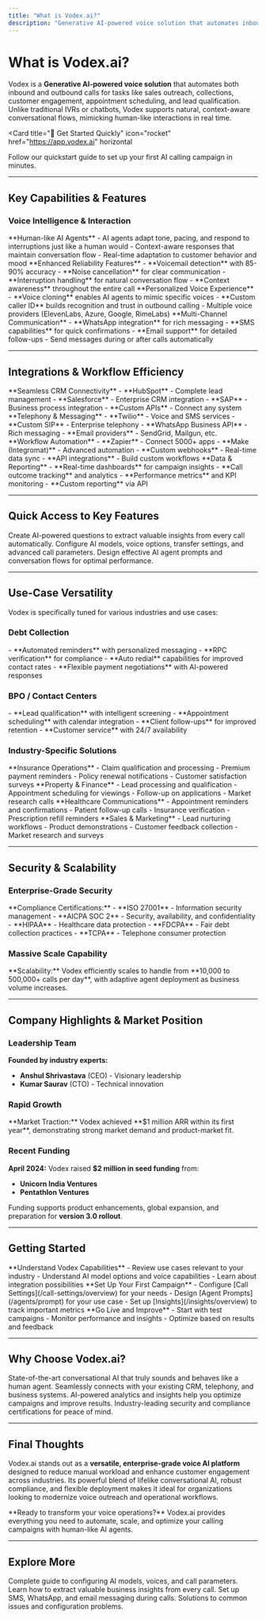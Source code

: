 ```yaml
---
title: "What is Vodex.ai?"
description: "Generative AI-powered voice solution that automates inbound and outbound calls with human-like conversations"
---
```


# What is Vodex.ai?

Vodex is a **Generative AI-powered voice solution** that automates both inbound and outbound calls for tasks like sales outreach, collections, customer engagement, appointment scheduling, and lead qualification. Unlike traditional IVRs or chatbots, Vodex supports natural, context-aware conversational flows, mimicking human-like interactions in real time.

<Card
  title="🚀 Get Started Quickly"
  icon="rocket"
  href="https://app.vodex.ai"
  horizontal
>
  Follow our quickstart guide to set up your first AI calling campaign in minutes.
</Card>

---

## Key Capabilities & Features

### Voice Intelligence & Interaction

<AccordionGroup>
  <Accordion title="Natural Conversations">
    **Human-like AI Agents**
    - AI agents adapt tone, pacing, and respond to interruptions just like a human would
    - Context-aware responses that maintain conversation flow
    - Real-time adaptation to customer behavior and mood
  </Accordion>
  
  <Accordion title="Advanced Call Quality">
    **Enhanced Reliability Features**
    - **Voicemail detection** with 85-90% accuracy
    - **Noise cancellation** for clear communication
    - **Interruption handling** for natural conversation flow
    - **Context awareness** throughout the entire call
  </Accordion>
  
  <Accordion title="Voice Customization">
    **Personalized Voice Experience**
    - **Voice cloning** enables AI agents to mimic specific voices
    - **Custom caller ID** builds recognition and trust in outbound calling
    - Multiple voice providers (ElevenLabs, Azure, Google, RimeLabs)
  </Accordion>
  
  <Accordion title="Cross-Channel Messaging">
    **Multi-Channel Communication**
    - **WhatsApp integration** for rich messaging
    - **SMS capabilities** for quick confirmations
    - **Email support** for detailed follow-ups
    - Send messages during or after calls automatically
  </Accordion>
</AccordionGroup>

---

## Integrations & Workflow Efficiency

<Tabs>
  <Tab title="CRM Integration">
    **Seamless CRM Connectivity**
    - **HubSpot** - Complete lead management
    - **Salesforce** - Enterprise CRM integration
    - **SAP** - Business process integration
    - **Custom APIs** - Connect any system
  </Tab>
  
  <Tab title="Communication Tools">
    **Telephony & Messaging**
    - **Twilio** - Voice and SMS services
    - **Custom SIP** - Enterprise telephony
    - **WhatsApp Business API** - Rich messaging
    - **Email providers** - SendGrid, Mailgun, etc.
  </Tab>
  
  <Tab title="Automation Platforms">
    **Workflow Automation**
    - **Zapier** - Connect 5000+ apps
    - **Make (Integromat)** - Advanced automation
    - **Custom webhooks** - Real-time data sync
    - **API integrations** - Build custom workflows
  </Tab>
  
  <Tab title="Analytics & Insights">
    **Data & Reporting**
    - **Real-time dashboards** for campaign insights
    - **Call outcome tracking** and analytics
    - **Performance metrics** and KPI monitoring
    - **Custom reporting** via API
  </Tab>
</Tabs>

---

## Quick Access to Key Features

<Columns cols={3}>
  <Card
    title="✨ Insights (Ask AI)"
    icon="sparkles"
    href="/insights/overview"
  >
    Create AI-powered questions to extract valuable insights from every call automatically.
  </Card>
  <Card
    title="⚙️ Call Settings"
    icon="gear"
    href="/call-settings/overview"
  >
    Configure AI models, voice options, transfer settings, and advanced call parameters.
  </Card>
  <Card
    title="📝 Agent Prompts"
    icon="pen-to-square"
    href="/agents/prompt"
  >
    Design effective AI agent prompts and conversation flows for optimal performance.
  </Card>
</Columns>

---

## Use-Case Versatility

Vodex is specifically tuned for various industries and use cases:

### Debt Collection
<Card title="Automated Collections" icon="money-bill-wave">
  - **Automated reminders** with personalized messaging
  - **RPC verification** for compliance
  - **Auto redial** capabilities for improved contact rates
  - **Flexible payment negotiations** with AI-powered responses
</Card>

### BPO / Contact Centers
<Card title="Contact Center Automation" icon="headset">
  - **Lead qualification** with intelligent screening
  - **Appointment scheduling** with calendar integration
  - **Client follow-ups** for improved retention
  - **Customer service** with 24/7 availability
</Card>

### Industry-Specific Solutions
<AccordionGroup>
  <Accordion title="Insurance">
    **Insurance Operations**
    - Claim qualification and processing
    - Premium payment reminders
    - Policy renewal notifications
    - Customer satisfaction surveys
  </Accordion>
  
  <Accordion title="Mortgage & Real Estate">
    **Property & Finance**
    - Lead processing and qualification
    - Appointment scheduling for viewings
    - Follow-up on applications
    - Market research calls
  </Accordion>
  
  <Accordion title="Healthcare">
    **Healthcare Communications**
    - Appointment reminders and confirmations
    - Patient follow-up calls
    - Insurance verification
    - Prescription refill reminders
  </Accordion>
  
  <Accordion title="Marketing & Sales">
    **Sales & Marketing**
    - Lead nurturing workflows
    - Product demonstrations
    - Customer feedback collection
    - Market research and surveys
  </Accordion>
</AccordionGroup>

---

## Security & Scalability

### Enterprise-Grade Security
<Warning>
  **Compliance Certifications:**
  - **ISO 27001** - Information security management
  - **AICPA SOC 2** - Security, availability, and confidentiality
  - **HIPAA** - Healthcare data protection
  - **FDCPA** - Fair debt collection practices
  - **TCPA** - Telephone consumer protection
</Warning>

### Massive Scale Capability
<Info>
  **Scalability:** Vodex efficiently scales to handle from **10,000 to 500,000+ calls per day**, with adaptive agent deployment as business volume increases.
</Info>

---

## Company Highlights & Market Position

### Leadership Team
**Founded by industry experts:**
- **Anshul Shrivastava** (CEO) - Visionary leadership
- **Kumar Saurav** (CTO) - Technical innovation

### Rapid Growth
<Tip>
  **Market Traction:** Vodex achieved **$1 million ARR within its first year**, demonstrating strong market demand and product-market fit.
</Tip>

### Recent Funding
**April 2024:** Vodex raised **$2 million in seed funding** from:
- **Unicorn India Ventures**
- **Pentathlon Ventures**

Funding supports product enhancements, global expansion, and preparation for **version 3.0 rollout**.

---

## Getting Started

<Steps>
  <Step title="Explore the Platform">
    **Understand Vodex Capabilities**
    - Review use cases relevant to your industry
    - Understand AI model options and voice capabilities
    - Learn about integration possibilities
  </Step>
  
  <Step title="Configure Your Setup">
    **Set Up Your First Campaign**
    - Configure [Call Settings](/call-settings/overview) for your needs
    - Design [Agent Prompts](/agents/prompt) for your use case
    - Set up [Insights](/insights/overview) to track important metrics
  </Step>
  
  <Step title="Launch and Optimize">
    **Go Live and Improve**
    - Start with test campaigns
    - Monitor performance and insights
    - Optimize based on results and feedback
  </Step>
</Steps>

---

## Why Choose Vodex.ai?

<Columns cols={2}>
  <Card
    title="🤖 Advanced AI Technology"
    icon="robot"
  >
    State-of-the-art conversational AI that truly sounds and behaves like a human agent.
  </Card>
  <Card
    title="🔧 Easy Integration"
    icon="plug"
  >
    Seamlessly connects with your existing CRM, telephony, and business systems.
  </Card>
  <Card
    title="📊 Actionable Insights"
    icon="chart-line"
  >
    AI-powered analytics and insights help you optimize campaigns and improve results.
  </Card>
  <Card
    title="🛡️ Enterprise Security"
    icon="shield-check"
  >
    Industry-leading security and compliance certifications for peace of mind.
  </Card>
</Columns>

---

## Final Thoughts

Vodex.ai stands out as a **versatile, enterprise-grade voice AI platform** designed to reduce manual workload and enhance customer engagement across industries. Its powerful blend of lifelike conversational AI, robust compliance, and flexible deployment makes it ideal for organizations looking to modernize voice outreach and operational workflows.

<Check>
  **Ready to transform your voice operations?** Vodex.ai provides everything you need to automate, scale, and optimize your calling campaigns with human-like AI agents.
</Check>

---

## Explore More

<Columns cols={2}>
  <Card
    title="📞 Call Settings Guide"
    icon="phone"
    href="/call-settings/overview"
  >
    Complete guide to configuring AI models, voices, and call parameters.
  </Card>
  <Card
    title="✨ Insights & Analytics"
    icon="sparkles"
    href="/insights/overview"
  >
    Learn how to extract valuable business insights from every call.
  </Card>
  <Card
    title="💬 Messaging Integration"
    icon="message"
    href="/messaging/on-call-messaging"
  >
    Set up SMS, WhatsApp, and email messaging during calls.
  </Card>
  <Card
    title="🛠️ Troubleshooting"
    icon="wrench"
    href="/troubleshooting/common-issues"
  >
    Solutions to common issues and configuration problems.
  </Card>
</Columns>
